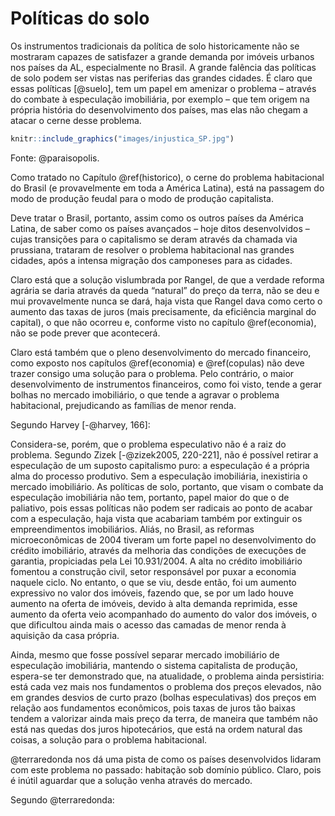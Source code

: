 # Políticas do solo

Os instrumentos tradicionais da política de solo historicamente não se mostraram
capazes de satisfazer a grande demanda por imóveis urbanos nos países da AL,
especialmente no Brasil. A grande falência das políticas de solo podem ser
vistas nas periferias das grandes cidades. É claro que essas políticas [@suelo],
tem um papel em amenizar o problema -- através do combate à especulação
imobiliária, por exemplo -- que tem origem na própria história do
desenvolvimento dos países, mas elas não chegam a atacar o cerne desse problema.

```r
knitr::include_graphics("images/injustica_SP.jpg")
```
\bcenter
Fonte: @paraisopolis.
\ecenter

 
Como tratado no Capítulo \@ref(historico), o cerne do problema habitacional
do Brasil (e provavelmente em toda a América Latina), está na passagem do
modo de produção feudal para o modo de produção capitalista.

Deve tratar o Brasil, portanto, assim como os outros países da América Latina,
de saber como os países avançados -- hoje ditos desenvolvidos -- cujas
transições para o capitalismo  se deram através da chamada via prussiana,
trataram de resolver o problema habitacional nas grandes cidades, após a intensa
migração dos camponeses para as cidades.

Claro está que a solução vislumbrada por Rangel, de que a verdade reforma agrária
se daria através da queda "natural" do preço da terra, não se deu e mui 
provavelmente nunca se dará, haja vista que Rangel dava como certo o aumento das
taxas de juros (mais precisamente, da eficiência marginal do capital), o que não
ocorreu e, conforme visto no capítulo \@ref(economia), não se pode prever que 
acontecerá.

Claro está também que o pleno desenvolvimento do mercado financeiro, como 
exposto nos capítulos \@ref(economia) e \@ref(copulas) não deve trazer consigo
uma solução para o problema. Pelo contrário, o maior desenvolvimento de 
instrumentos financeiros, como foi visto, tende a gerar bolhas no mercado
imobiliário, o que tende a agravar o problema habitacional, prejudicando as
famílias de menor renda.

Segundo Harvey [-@harvey, 166]:

\begin{citacao}
Da Californa à Grécia, a crise produziu perdas de direitos e novas valores dos
ativos urbanos para a maioria da população, junto com a extensão do poder
capitalista predatório sobre as populações de baixa renda e até hoje
marginalizadas. Em resumo, foi um ataque indiscriminado sobre os comuns
reprodutivos e ambientais. Vivendo com menos de 2 dólares por dia, uma população
global de por volta de 2 bilhões de pessoas está sendo ludibriada pelo sistema
de microfinanças, sendo "o \emph{subprime} de todas as formas de \emph{subprime}
de crédito", para deles extrair riquezas (como aconteceu no mercado imobiliário
dos Estados Unidos por empréstimos \emph{subprime} predatórios seguidos por
execuções de hipotecas) para tornar ainda mais opulentas as mansões dos ricos
[...]. Não surpreende, portanto, que os pobres não apenas estejam entre nós, mas
que seu número aumente com o tempo, em vez de diminuir. Enquanto a Índia vem
acumulando um respeitável índice de crescimento ao longo dessa crise, por
exemplo, o número de bilionários saltou de 26 para 69 nos últimos três anos,
enquanto o número de favelados quase dobrou na última década. Os impactos
urbanos são estarrecedores conforme condomínios fechados, luxuosos e com
ar-condicionado surgem em meio ao abandono da miséria urbana, em que os pobres
lutam para construir algum tipo aceitável de existência para si mesmos.
\end{citacao}

Considera-se, porém, que o problema especulativo não é a raiz do problema.
Segundo Zizek [-@zizek2005, 220-221], não é possível retirar a especulação de
um suposto capitalismo puro: a especulação é a própria alma do processo 
produtivo. Sem a especulação imobiliária, inexistiria o mercado imobiliário. As
políticas de solo, portanto, que visam o combate da especulação imobiliária não
tem, portanto, papel maior do que o de paliativo, pois essas políticas não
podem ser radicais ao ponto de acabar com a especulação, haja vista que 
acabariam também por extinguir os empreendimentos imobiliários. Aliás, no Brasil,
as reformas microeconômicas de 2004 tiveram um forte papel no desenvolvimento do
crédito imobiliário, através da melhoria das condições de execuções de garantia,
propiciadas pela Lei 10.931/2004. A alta no crédito imobiliário fomentou a 
construção civil, setor responsável por puxar a economia naquele ciclo. No 
entanto, o que se viu, desde então, foi um aumento expressivo no valor dos 
imóveis, fazendo que, se por um lado houve aumento na oferta de imóveis, devido
à alta demanda reprimida, esse aumento da oferta veio acompanhado do aumento do
valor dos imóveis, o que dificultou ainda mais o acesso das camadas de menor 
renda à aquisição da casa própria.

Ainda, mesmo que fosse possível separar mercado imobiliário de especulação
imobiliária, mantendo o sistema capitalista de produção, espera-se ter 
demonstrado que, na atualidade, o problema ainda persistiria: está cada vez mais
nos fundamentos o problema dos preços elevados, não em grandes desvios de curto 
prazo (bolhas especulativas) dos preços em relação aos fundamentos econômicos, 
pois taxas de juros tão baixas tendem a valorizar ainda mais preço da terra, de
maneira que também não está nas quedas dos juros hipotecários, que está na ordem
natural das coisas, a solução para o problema habitacional.

@terraredonda nos dá uma pista de como os países desenvolvidos lidaram com este
problema no passado: habitação sob domínio público. Claro, pois é inútil 
aguardar que a solução venha através do mercado. 

Segundo @terraredonda:

\begin{citacao}
Diferentes formas de valor sempre coexistiram, de modo desconfortável, com a
forma mercadoria. Sua coevolução na história recente dos mercados imobiliários
culminou no atual impasse, no qual a valorização especulativa determina que mais
da metade da população do planeta Terra não consiga encontrar um lugar decente
para viver em um ambiente de vida decente devido ao poder hegemônico do capital
sobre os mercados de terras e propriedades. Não precisa ser assim.

Ao terminar meu estudo recentemente, deparei-me com um folheto publicado pelo
"Conselho Metropolitano de Habitação de Nova York" em 1978. O título era
"Habitação sob o Domínio Público: A Única Solução". Em 1978, o "Departamento de
Habitação e Desenvolvimento Urbano" dos EUA tinha um orçamento de 83 bilhões de
dólares para ajudar a buscar essa solução. Cooperativas de capital limitado e
até fundos comunitários de terras estavam surgindo na maioria das grandes
cidades para oferecer soluções fora do mercado. Em 1983, o orçamento desse
Departamento havia sido reduzido para 18 bilhões de dólares, até ser abolido na
década de 1990 durante os anos Clinton. Quarenta anos depois, eu me pego
refletindo sobre as consequências desastrosas em todo o mundo de não se buscar
resolutamente a solução óbvia: habitação sob domínio público. O valor de uso
deve vir primeiro.
\end{citacao}
